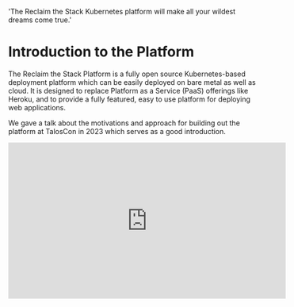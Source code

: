   'The Reclaim the Stack Kubernetes platform will make all your wildest dreams come true.'

# Introduction to the Platform

The Reclaim the Stack Platform is a fully open source Kubernetes-based deployment platform which can be easily deployed on bare metal as well as cloud. It is designed to replace Platform as a Service (PaaS) offerings like Heroku, and to provide a fully featured, easy to use platform for deploying web applications.

We gave a talk about the motivations and approach for building out the platform at TalosCon in 2023 which serves as a good introduction.

<iframe width="560" height="315" src="https://www.youtube.com/embed/xhXMnFHwzF0" title="YouTube video player" frameborder="0" allow="accelerometer; autoplay; clipboard-write; encrypted-media; gyroscope; picture-in-picture; web-share" allowfullscreen></iframe>

